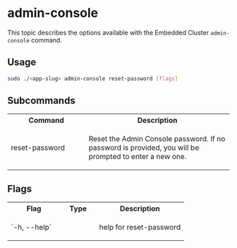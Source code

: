 # admin-console

This topic describes the options available with the Embedded Cluster `admin-console` command.

## Usage

```bash
sudo ./<app-slug> admin-console reset-password [flags]
```

## Subcommands

<table>
  <tr>
    <th width="35%">Command</th>
    <th width="65%">Description</th>
  </tr>
  <tr>
     <td>reset-password</td>
     <td>
        <p>Reset the Admin Console password. If no password is provided, you will be prompted to enter a new one.</p>
     </td>
  </tr>
</table>

## Flags

<table>
  <tr>
    <th width="30%">Flag</th>
    <th width="20%">Type</th>
    <th width="50%">Description</th>
  </tr>
  <tr>
     <td>`-h, --help`</td>
     <td></td>
     <td>
        <p>help for reset-password</p>
     </td>
  </tr>
</table>